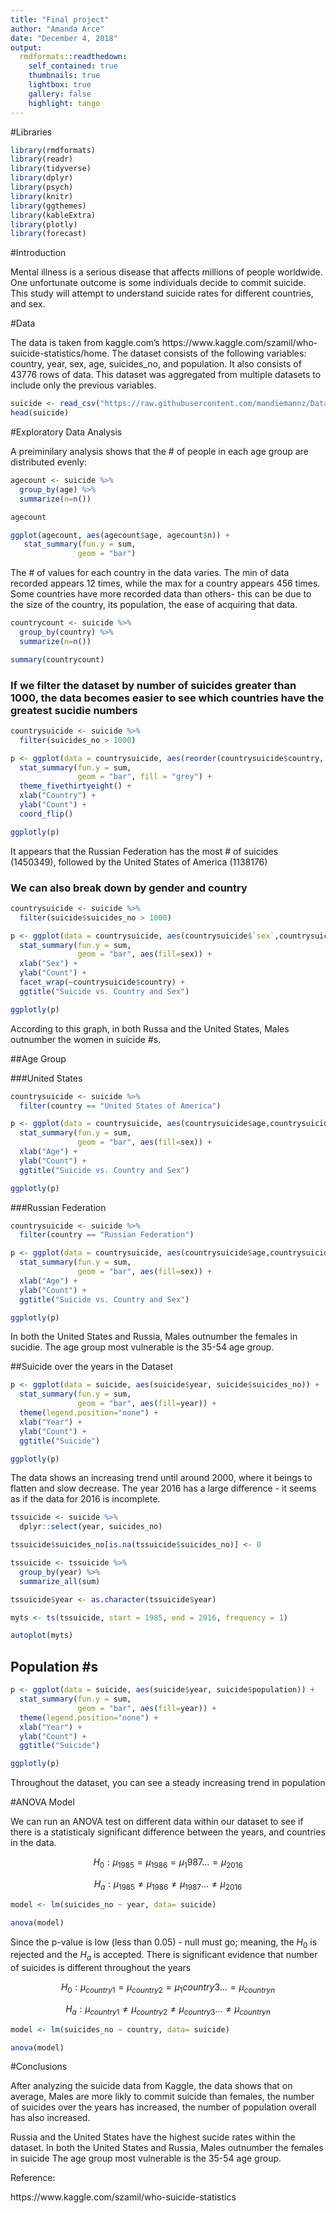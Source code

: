 ---
title: "Final project"
author: "Amanda Arce"
date: "December 4, 2018"
output:
  rmdformats::readthedown:
    self_contained: true
    thumbnails: true
    lightbox: true
    gallery: false
    highlight: tango
---

#Libraries


```{r message=FALSE, warning=FALSE, paged.print=FALSE}

library(rmdformats)
library(readr)
library(tidyverse)
library(dplyr)
library(psych)
library(knitr)
library(ggthemes)
library(kableExtra)
library(plotly)
library(forecast)
```

#Introduction 

Mental illness is a serious disease that affects millions of people worldwide.  One unfortunate outcome is some individuals decide to commit suicide.  This study will attempt to understand suicide rates for different countries, and sex.

#Data

The data is taken from kaggle.com's https://www.kaggle.com/szamil/who-suicide-statistics/home.  The dataset consists of the following variables: country, year, sex, age, suicides_no, and population. It also consists of 43776 rows of data. This dataset was aggregated from multiple datasets to include only the previous variables.

```{r}
suicide <- read_csv("https://raw.githubusercontent.com/mandiemannz/Data-607--Fall-18/master/who_suicide_statistics.csv")
head(suicide)
```


#Exploratory Data Analysis



A preiminilary analysis shows that the # of people in each age group are distributed evenly: 
```{r}
agecount <- suicide %>%
  group_by(age) %>%
  summarize(n=n())

agecount
```

```{r}
ggplot(agecount, aes(agecount$age, agecount$n)) +
   stat_summary(fun.y = sum,
               geom = "bar") 
```


The # of values for each country in the data varies.  The min of data recorded appears 12 times, while the max for a country appears 456 times.  Some countries have more recorded data than others-  this can be due to the size of the country, its population, the ease of acquiring that data.
```{r}
countrycount <- suicide %>%
  group_by(country) %>%
  summarize(n=n())

summary(countrycount)
```



### If we filter the dataset by number of suicides greater than 1000, the data becomes easier to see which countries have the greatest sucidie numbers 

```{r}
countrysuicide <- suicide %>%
  filter(suicides_no > 1000) 

p <- ggplot(data = countrysuicide, aes(reorder(countrysuicide$country, -countrysuicide$suicides_no), countrysuicide$suicides_no)) + 
  stat_summary(fun.y = sum,
               geom = "bar", fill = "grey") +
  theme_fivethirtyeight() +
  xlab("Country") + 
  ylab("Count") +
  coord_flip() 

ggplotly(p)
```
It appears that the Russian Federation has the most # of suicides (1450349), followed by the United States of America (1138176)


### We can also break down by gender and country
```{r}
countrysuicide <- suicide %>%
  filter(suicide$suicides_no > 1000)

p <- ggplot(data = countrysuicide, aes(countrysuicide$`sex`,countrysuicide$suicides_no)) + 
  stat_summary(fun.y = sum,
               geom = "bar", aes(fill=sex)) +
  xlab("Sex") + 
  ylab("Count") +
  facet_wrap(~countrysuicide$country) +
  ggtitle("Suicide vs. Country and Sex")

ggplotly(p)
```
According to this graph, in both Russa and the United States, Males outnumber the women in suicide #s.



##Age Group

###United States

```{r}
countrysuicide <- suicide %>%
  filter(country == "United States of America")

p <- ggplot(data = countrysuicide, aes(countrysuicide$age,countrysuicide$suicides_no)) + 
  stat_summary(fun.y = sum,
               geom = "bar", aes(fill=sex)) +
  xlab("Age") + 
  ylab("Count") +
  ggtitle("Suicide vs. Country and Sex") 

ggplotly(p)
```

###Russian Federation
```{r}
countrysuicide <- suicide %>%
  filter(country == "Russian Federation")

p <- ggplot(data = countrysuicide, aes(countrysuicide$age,countrysuicide$suicides_no)) + 
  stat_summary(fun.y = sum,
               geom = "bar", aes(fill=sex)) +
  xlab("Age") + 
  ylab("Count") +
  ggtitle("Suicide vs. Country and Sex")

ggplotly(p)
```

In both the United States and Russia, Males outnumber the females in sucidie.  The age group most vulnerable is the 35-54 age group.



##Suicide over the years in the Dataset

```{r}
p <- ggplot(data = suicide, aes(suicide$year, suicide$suicides_no)) + 
  stat_summary(fun.y = sum,
               geom = "bar", aes(fill=year)) +
  theme(legend.position="none") +
  xlab("Year") +
  ylab("Count") +
  ggtitle("Suicide") 

ggplotly(p)

```

The data shows an increasing trend until around 2000, where it beings to flatten and slow decrease.  The year 2016 has a large difference - it seems as if the data for 2016 is incomplete.

```{r}
tssuicide <- suicide %>%
  dplyr::select(year, suicides_no) 

tssuicide$suicides_no[is.na(tssuicide$suicides_no)] <- 0

tssuicide <- tssuicide %>% 
  group_by(year) %>%
  summarize_all(sum) 

tssuicide$year <- as.character(tssuicide$year)

myts <- ts(tssuicide, start = 1985, end = 2016, frequency = 1)

autoplot(myts) 
```



## Population #s
```{r}
p <- ggplot(data = suicide, aes(suicide$year, suicide$population)) + 
  stat_summary(fun.y = sum,
               geom = "bar", aes(fill=year)) +
  theme(legend.position="none") +
  xlab("Year") +
  ylab("Count") +
  ggtitle("Suicide") 

ggplotly(p)
```

Throughout the dataset, you can see a steady increasing trend in population

#ANOVA Model

We can run an ANOVA test on different data within our dataset to see if there is a statisticaly significant difference between the years, and countries in the data.

$$H_0: \mu_{1985} = \mu_{1986} = \mu_1{987} ... = \mu_{2016}$$

$$H_a: \mu_{1985} \neq \mu_{1986} \neq \mu_{1987} ... \neq \mu_{2016} $$


```{r}
model <- lm(suicides_no ~ year, data= suicide)

anova(model)
```


Since the p-value is low (less than 0.05) - null must go; meaning, the $H_0$ is rejected and the $H_a$ is accepted.  There is significant evidence that number of suicides is different throughout the years





$$H_0: \mu_{country1} = \mu_{country2} = \mu_1{country3} ... = \mu_{countryn}$$



$$H_a: \mu_{country1} \neq \mu_{country2} \neq \mu_{country3} ... \neq \mu_{countryn} $$


```{r}
model <- lm(suicides_no ~ country, data= suicide)

anova(model)
```

#Conclusions 

  After analyzing the suicide data from Kaggle, the data shows that on average, Males are more likly to commit suicide than females, the number of suicides  over the years has increased, the number of population overall has also increased. 

  Russia and the United States have the highest sucide rates within the dataset.  In both the United States and Russia, Males outnumber the females in  suicide The age group most vulnerable is the 35-54 age group.


Reference:

https://www.kaggle.com/szamil/who-suicide-statistics















